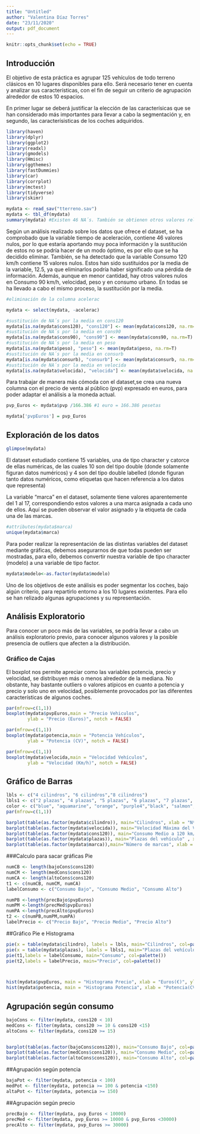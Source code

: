 ```yaml
---
title: "Untitled"
author: "Valentina Díaz Torres"
date: "23/11/2020"
output: pdf_document
---
```


```r
knitr::opts_chunk$set(echo = TRUE)
```
## Introducción

El objetivo de esta práctica es agrupar 125 vehículos de todo terreno clásicos en 10 lugares disponibles para ello. Será necesario tener en cuenta y analizar sus características, con el fin de seguir un criterio de agrupación alrededor de estos 10 espacios.

En primer lugar se deberá justificar la elección de las caracterísicas que se han considerado más importantes para llevar a cabo la segmentación y, en segundo, las caracterísisticas de los coches adquiridos.

```r
library(haven)
library(dplyr)
library(ggplot2) 
library(readxl)
library(gmodels)
library(Hmisc)
library(ggthemes)
library(fastDummies) 
library(car)
library(corrplot)
library(mctest)
library(tidyverse)
library(skimr)
```


```r
mydata <- read_sav("tterreno.sav")
mydata <- tbl_df(mydata)
summary(mydata) #Existen 46 NA´s. También se obtienen otros valores relevante como el máximo, mínimo y media de cada una de las variables.
```

Según un análisis realizado sobre los datos que ofrece el dataset, se ha comprobado que la variable tiempo de aceleración, contiene 46 valores nulos, por lo que estaría aportando muy poca información y la sustitución de estos no se podría hacer de un modo óptimo, es por ello que se ha decidido eliminar. También, se ha detectado que la variable Consumo 120 km/h contiene 15 valores nulos. Estos han sido sustituidos por la media de la variable, 12.5, ya que eliminarlos podría haber significado una pérdida de información. Además, aunque en menor cantidad, hay otros valores nulos en Consumo 90 km/h, velocidad, peso y en consumo urbano. En todas se ha llevado a cabo el mismo proceso, la sustitución por la media.

```r
#eliminación de la columna acelerac

mydata <- select(mydata, -acelerac)

#sustitución de NA´s por la media en cons120      
mydata[is.na(mydata$cons120), "cons120"] <- mean(mydata$cons120, na.rm=T)
#sustitución de NA´s por la media en cons90 
mydata[is.na(mydata$cons90), "cons90"] <- mean(mydata$cons90, na.rm=T)
#sustitución de NA´s por la media en peso 
mydata[is.na(mydata$peso), "peso"] <- mean(mydata$peso, na.rm=T)
#sustitución de NA´s por la media en consurb 
mydata[is.na(mydata$consurb), "consurb"] <- mean(mydata$consurb, na.rm=T)
#sustitución de NA´s por la media en velocida 
mydata[is.na(mydata$velocida), "velocida"] <- mean(mydata$velocida, na.rm=T)
```


Para trabajar de manera más cómoda con el dataset,se crea una nueva columna con el precio de venta al público (pvp) expresado en euros, para poder adaptar el análisis a la moneda actual.

```r
pvp_Euros <- mydata$pvp /166.386 #1 euro = 166.386 pesetas

mydata['pvpEuros'] = pvp_Euros

```

## Exploración de los datos

```r
glimpse(mydata)
```

El dataset estudiado contiene 15 variables, una de tipo character y catorce de ellas numéricas, de las cuales 10 son del tipo double (donde solamente figuran datos numéricos) y 4 son del tipo double labelled (donde figuran tanto datos numéricos, como etiquetas que hacen referencia a los datos que representa)

La variable "marca" en el dataset, solamente tiene valores aparentemente del 1 al 17, correspondiendo estos valores a una marca asignada a cada uno de ellos. Aquí se pueden observar el valor asignado y la etiqueta de cada una de las marcas.

```r
#attributes(mydata$marca)
unique(mydata$marca)
```
Para poder realizar la representación de las distintas variables del dataset mediante gráficas, debemos asegurarnos de que todas pueden ser mostradas, para ello, debemos convertir nuestra variable de tipo character (modelo) a una variable de tipo factor.

```r
mydata$modelo<-as.factor(mydata$modelo)

```

Uno de los objetivos de este análisis es poder segmentar los coches, bajo algún criterio, para repartirlo entorno a los 10 lugares existentes. Para ello se han relizado algunas agrupaciones y su representación. 

## Análisis Exploratorio

Para conocer un poco más de las variables, se podría llevar a cabo un análisis exploratorio previo, para conocer algunos valores y la posible presencia de outliers que afecten a la distribución.


### Gráfico de Cajas

El boxplot nos permite apreciar como las variables potencia, precio y velocidad, se distribuyen más o menos alrededor de la mediana. No obstante, hay bastante outliers o valores atípicos en cuanto a potencia y precio y solo uno en velocidad, posiblemente provocados por las diferentes características de algunos coches.

```r
par(mfrow=c(1,1))
boxplot(mydata$pvpEuros,main = "Precio Vehiculos",
        ylab = "Precio (Euros)", notch = FALSE)

par(mfrow=c(1,1))
boxplot(mydata$potencia,main = "Potencia Vehículos",
        ylab = "Potencia (CV)", notch = FALSE)

par(mfrow=c(1,1))
boxplot(mydata$velocida,main = "Velocidad Vehículos",
        ylab = "Velocidad (Km/h)", notch = FALSE)

```
## Gráfico de Barras

```r
lbls <- c("4 cilindros", "6 cilindros","8 cilindros")
lbls1 <- c("2 plazas", "4 plazas", "5 plazas", "6 plazas", "7 plazas", "8 plazas", "9 plazas")
color <- c("blue", "aquamarine", "orange", "purple4","black", "salmon","white")
par(mfrow=c(1,1)) 

barplot(table(as.factor(mydata$cilindro)), main="Cilindros", xlab = "Nº de Cilindros", ylab = "Nº Coches", col=palette())
barplot(table(as.factor(mydata$velocida)), main="Velocidad Máxima del Vehículo", xlab = "Velocidad (Km/h)", ylab = "Nº Coches", col=palette())
barplot(table(as.factor(mydata$cons120)), main="Consumo Medio a 120 km/h" , xlab = "Consumo (km/h)", ylab = "Nº Coches", col=palette())
barplot(table(as.factor(mydata$plazas)), main="Plazas del vehículo" , xlab = "Nº de plazas", ylab = "Nº Coches", col=palette())
barplot(table(as.factor(mydata$marca)),main="Número de marcas", xlab = "Nº de marcas", ylab = "Nº Coches", col=palette())

```
###Calculo para sacar gráficas Pie

```r
numCB <- length(bajoCons$cons120)
numCM <- length(medCons$cons120)
numCA <- length(altoCons$cons120)
t1 <- c(numCB, numCM, numCA)
labelConsumo <- c("Consumo Bajo", "Consumo Medio", "Consumo Alto")

numPB <-length(precBajo$pvpEuros)
numPM <-length(precMed$pvpEuros)
numPA <-length(precAlto$pvpEuros)
t2 <- c(numPB,numPM,numPA)
labelPrecio <- c("Precio Bajo", "Precio Medio", "Precio Alto")

```


##Gráfico Pie e Histograma

```r

pie(x = table(mydata$cilindro), labels = lbls, main="Cilindros", col=palette())
pie(x = table(mydata$plazas), labels = lbls1, main="Plazas del vehículo", col=palette())
pie(t1,labels = labelConsumo, main="Consumo", col=palette())
pie(t2,labels = labelPrecio, main="Precio", col=palette())



hist(mydata$pvpEuros, main = "Histograma Precio", xlab = "Euros(€)", ylab = "Nº de coches", col=palette(), breaks = 60, freq = T)
hist(mydata$potencia, main = "Histograma Potencia", xlab = "Potencia(CV)", ylab = "Nº de coches", col=palette(), breaks = 50,freq = T)
```




























## Agrupación según consumo

```r
bajoCons <- filter(mydata, cons120 < 10)
medCons <- filter(mydata, cons120 >= 10 & cons120 <15)
altoCons <- filter(mydata, cons120 >= 15)


barplot(table(as.factor(bajoCons$cons120)), main="Consumo Bajo", col=palette(), xlab = "Litros", ylab = "Nº de coches")
barplot(table(as.factor(medCons$cons120)), main="Consumo Medio", col=palette(), xlab = "Litros", ylab = "Nº de coches")
barplot(table(as.factor(altoCons$cons120)), main="Consumo Alto", col=palette(), xlab = "Litros", ylab = "Nº de coches")

```

##Agrupación según potencia

```r
bajaPot <- filter(mydata, potencia < 100)
medPot <- filter(mydata, potencia >= 100 & potencia <150)
altaPot <- filter(mydata, potencia >= 150)

```

##Agrupación según precio

```r
precBajo <- filter(mydata, pvp_Euros < 10000)
precMed <- filter(mydata, pvp_Euros >= 10000 & pvp_Euros <30000)
precAlto <- filter(mydata, pvp_Euros >= 30000)

```


